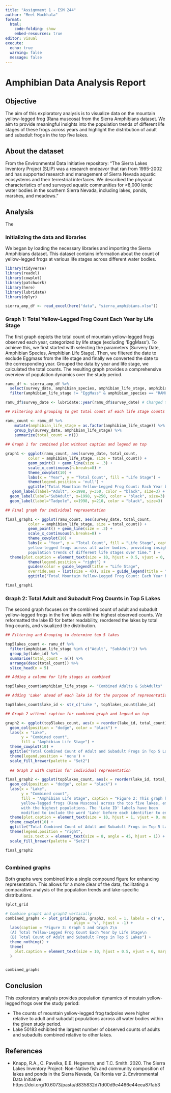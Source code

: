 ```yaml
---
title: "Assignment 1 - ESM 244"
author: "Meet Muchhala"
format: 
  html:
    code-folding: show
    embed-resources: true
editor: visual
execute: 
  echo: true
  warning: false
  message: false
---
```


# Amphibian Data Analysis Report

## Objective

The aim of this exploratory analysis is to visualize data on the mountain yellow-legged frog (Rana muscosa) from the Sierra Amphibians dataset. We aim to provide meaningful insights into the population trends of different life stages of these frogs across years and highlight the distribution of adult and subadult frogs in the top five lakes.

## About the dataset

From the Environmental Data Initiative repository: “The Sierra Lakes Inventory Project (SLIP) was a research endeavor that ran from 1995-2002 and has supported research and management of Sierra Nevada aquatic ecosystems and their terrestrial interfaces. We described the physical characteristics of and surveyed aquatic communities for \>8,000 lentic water bodies in the southern Sierra Nevada, including lakes, ponds, marshes, and meadows.”

## Analysis

The

### Initializing the data and libraries

We began by loading the necessary libraries and importing the Sierra Amphibians dataset. This dataset contains information about the count of yellow-legged frogs at various life stages across different water bodies.

```r

library(tidyverse)
library(readxl)
library(cowplot)
library(patchwork)
library(here)
library(lubridate)
library(dplyr)

```

```r
sierra_amp_df <- read_excel(here("data", "sierra_amphibians.xlsx"))
```

### Graph 1: Total Yellow-Legged Frog Count Each Year by Life Stage

The first graph depicts the total count of mountain yellow-legged frogs observed each year, categorized by life stage (excluding 'EggMass'). To achieve this, we first started with selecting the parameters (Survery Date, Amphibian Species, Amphibian Life Stage). Then, we filtered the date to exclude Eggmass from the life stage and finally we converted the date to the corresponding year. Grouped the data by year and life stage, we calculated the total counts. The resulting graph provides a comprehensive overview of population dynamics over the study period.

```r

ramu_df <- sierra_amp_df %>% 
  select(survey_date, amphibian_species, amphibian_life_stage, amphibian_state, lake_id ) %>% 
  filter(amphibian_life_stage != "EggMass" & amphibian_species == "RAMU") 

ramu_df$survey_date <- lubridate::year(ramu_df$survey_date) # Changed the date format to year
```

```r

## Filtering and grouping to get total count of each life stage counts

ramu_count <- ramu_df %>% 
    mutate(amphibian_life_stage = as.factor(amphibian_life_stage)) %>% 
    group_by(survey_date, amphibian_life_stage) %>% 
    summarize(total_count = n())
 
## Graph 1 for combined plot without caption and legend on top 

graph1 <- ggplot(ramu_count, aes(survey_date, total_count,
          color = amphibian_life_stage, size = total_count)) + 
          geom_point() + geom_line(size = .3) + 
          scale_x_continuous(n.breaks=8) +
          theme_cowplot(10) +
          labs(x = "Year", y = "Total Count", fill = "Life Stage") +
          theme(legend.position = 'null') + 
          ggtitle("Total Mountain Yellow-Legged Frog Count: Each Year by Life Stage") +
   geom_label(label="Adult", x=1998, y=350, color = "black", size=3) +
  geom_label(label="SubAdult", x=1998, y=250, color = "black", size=3) +
  geom_label(label="Tadpole", x=1998, y=210, color = "black", size=3)

## Final graph for individual representation

final_graph1 <- ggplot(ramu_count, aes(survey_date, total_count,
          color = amphibian_life_stage, size = total_count)) + 
          geom_point() + geom_line(size = .3) + 
          scale_x_continuous(n.breaks=8) +
          theme_cowplot(10) +
          labs(x = "Year", y = "Total Count", fill = "Life Stage", caption = "Figure 1: This graph showcases the annual count of adult, subadult, and tadpole
          yellow-legged frogs across all water bodies, providing insights into the 
          population trends of different life stages over time." ) +
  theme(plot.caption = element_text(size = 10, hjust = 0.5, vjust = 0, margin = margin(t = 10))) +
          theme(legend.position = "right") + 
          guides(color = guide_legend(title = "Life Stage", 
          override.aes = list(size = 4)), size = guide_legend(title = "Total Count",                     override.aes = list(color = "black", size = 4))) + 
          ggtitle("Total Mountain Yellow-Legged Frog Count: Each Year by Life Stage") 

final_graph1


```

### Graph 2: Total Adult and Subadult Frog Counts in Top 5 Lakes

The second graph focuses on the combined count of adult and subadult yellow-legged frogs in the five lakes with the highest observed counts. We reformatted the lake ID for better readability, reordered the lakes by total frog counts, and visualized the distribution.

```r

## Filtering and Grouping to determine top 5 lakes

top5lakes_count <- ramu_df %>% 
  filter(amphibian_life_stage %in% c("Adult", "SubAdult")) %>% 
  group_by(lake_id) %>% 
  summarise(total_count = n()) %>% 
  arrange(desc(total_count)) %>% 
  slice_head(n = 5)  

## Adding a column for life stages as combined

top5lakes_count$amphibian_life_stage <- "Combined Adults & SubAdults"

## Adding 'Lake' ahead of each lake id for the purpose of representation

top5lakes_count$lake_id <- str_c("Lake ", top5lakes_count$lake_id)

## Graph 2 without caption for combined graph and legend on top

graph2 <- ggplot(top5lakes_count, aes(x = reorder(lake_id, total_count), y = total_count, fill = lake_id)) +
  geom_col(position = "dodge", color = "black") +
  labs(x = "Lake",
       y = "Combined count",
       fill = "Amphibian Life Stage") +
  theme_cowplot(10) +
  ggtitle("Total Combined Count of Adult and Subadult Frogs in Top 5 Lakes") +
  theme(legend.position = 'none') +
  scale_fill_brewer(palette = "Set2") 
  
  ## Graph 2 with caption for individual representation

final_graph2 <- ggplot(top5lakes_count, aes(x = reorder(lake_id, total_count), y = total_count, fill = lake_id)) +
  geom_col(position = "dodge", color = "black") +
  labs(x = "Lake",
       y = "Combined count",
       fill = "Amphibian Life Stage", caption = "Figure 2: This graph highlights the combined distribution of adult and subadult 
       yellow-legged frogs (Rana Muscosa) across the top five lakes, emphasizing the lakes 
       with the highest populations. The 'Lake ID' labels have been 
       modified to include the word 'Lake' before each identifier to enhance clarity." ) +
  theme(plot.caption = element_text(size = 10, hjust = 1, vjust = 0, margin = margin(t = 10))) +
  theme_cowplot(10) +
  ggtitle("Total Combined Count of Adult and Subadult Frogs in Top 5 Lakes") +
  theme(legend.position = "right", 
        axis.text.x = element_text(size = 8, angle = 45, hjust = 1)) +
  scale_fill_brewer(palette = "Set2") 

final_graph2



```

### Combined graphs

Both graphs were combined into a single compound figure for enhancing representation. This allows for a more clear of the data, facilitating a comparative analysis of the population trends and lake-specific distributions.

```r

?plot_grid

# Combine graph1 and graph2 vertically
combined_graphs <- plot_grid(graph1, graph2, ncol = 1, labels = c('A', 'B'), label_size = 12,
                              align = 'v', hjust = -1) + 
  labs(caption = "Figure 3: Graph 1 and Graph 2\n
  (A) Total Yellow-Legged Frog Count Each Year by Life Stage\n
  (B) Total Count of Adult and Subadult Frogs in Top 5 Lakes") +
  theme_nothing() +
  theme(
    plot.caption = element_text(size = 10, hjust = 0.5, vjust = 0, margin = margin(t = 10))
  )


combined_graphs
```

## Conclusion

This exploratory analysis provides population dynamics of moutain yellow-legged frogs over the study period:

- The counts of mountain yellow-legged frog tadpoles were higher relative to adult and subadult populations across all water bodies within the given study period.
- Lake 50183 exhibited the largest number of observed counts of adults and subadults combined relative to other lakes.

## References

- Knapp, R.A., C. Pavelka, E.E. Hegeman, and T.C. Smith. 2020. The Sierra Lakes Inventory Project: Non-Native fish and community composition of lakes and ponds in the Sierra Nevada, California ver 2. Environmental Data Initiative. https://doi.org/10.6073/pasta/d835832d7fd00d9e4466e44eea87fab3
